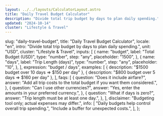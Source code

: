 ```yaml
---
layout: ../../layouts/CalculatorLayout.astro
title: "Daily Travel Budget Calculator"
description: "Divide total trip budget by days to plan daily spending."
updated: "2024-10-14"
cluster: "Lifestyle & Travel"
---
```



  slug: "daily-travel-budget",
  title: "Daily Travel Budget Calculator",
  locale: "en",
  intro: "Divide total trip budget by days to plan daily spending.",
  unit: "USD",
  cluster: "Lifestyle & Travel",
  inputs: [
    {
      name: "budget",
      label: "Total Budget (USD)",
      type: "number",
      step: "any",
      placeholder: "1500",
    },
    {
      name: "days",
      label: "Trip Length (days)",
      type: "number",
      step: "any",
      placeholder: "10",
    },
  ],
  expression: "budget / days",
  examples: [
    { description: "$1500 budget over 10 days ⇒ $150 per day" },
    { description: "$800 budget over 5 days ⇒ $160 per day" },
  ],
  faqs: [
    {
      question: "Does it include airfare?",
      answer:
        "Add all trip costs to the total budget if you want them considered.",
    },
    {
      question: "Can I use other currencies?",
      answer: "Yes, enter the amounts in your preferred currency.",
    },
    {
      question: "What if days is zero?",
      answer: "Trip length must be at least one day.",
    },
  ],
  disclaimer: "Budgeting tool only; actual expenses may differ.",
  info: [
    "Daily budgets help control overall trip spending.",
    "Include a buffer for unexpected costs.",
  ],
};

<Calculator schema={schema} />
